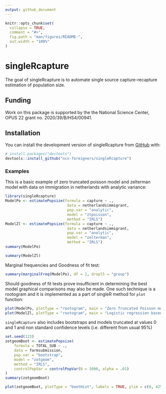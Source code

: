 ```yaml
---
output: github_document
---
```


<!-- README.md is generated from README.Rmd. Please edit that file -->

```r
knitr::opts_chunk$set(
  collapse = TRUE,
  comment = "#>",
  fig.path = "man/figures/README-",
  out.width = "100%"
)
```

# singleRcapture

<!-- badges: start -->
<!-- badges: end -->

The goal of singleRcapture is to automate single source capture-recapture estimation of population size.

## Funding

Work on this package is supported by the the National Science Center, OPUS 22 grant no. 2020/39/B/HS4/00941.

## Installation

You can install the development version of singleRcapture from [GitHub](https://github.com/ncn-foreigners/singleRcapture) with:

``` r
# install.packages("devtools")
devtools::install_github("ncn-foreigners/singleRcapture")
```

### Examples

This is a basic example of zero truncated poisson model and zelterman model with 
data on immigration in netherlands with analytic variance:

```r
library(singleRcapture)
ModelPo <- estimatePopsize(formula = capture ~ .,
                            data = netherlandsimmigrant,
                            pop.var = "analytic",
                            model = "ztpoisson",
                            method = "IRLS")
ModelZl <- estimatePopsize(formula = capture ~ .,
                            data = netherlandsimmigrant,
                            pop.var = "analytic",
                            model = "zelterman",
                            method = "IRLS")
summary(ModelPo)
```

```r
summary(ModelZl)
```

Marginal frequencies and Goodness of fit test:

```r
summary(marginalFreq(ModelPo), df = 2, dropl5 = "group")
```

Should goodness of fit tests prove insufficient in determining the best model graphical comparisons may also be made.
One such technique is a rootogram and it is implemented as a part of singleR method for `plot` function:

```r
plot(ModelPo, plotType = "rootogram", main = "Zero Truncated Poisson model")
plot(ModelZl, plotType = "rootogram", main = "Logistic regression based Zelterman model")
```

`singleRcapture` also includes bootstraps and models truncated at values 0 and 1 
and non standard confidence levels (i.e. different from usual 95%)

```r
set.seed(123)
zotgeomBoot <- estimatePopsize(
    formula = TOTAL_SUB ~ .,
    data = farmsubmission,
    pop.var = "bootstrap",
    model = "zotgeom",
    method = "IRLS",
    controlPopVar = controlPopVar(B = 1000, alpha = .01)
)
summary(zotgeomBoot)
```

```r
plot(zotgeomBoot, plotType = "bootHist", labels = TRUE, ylim = c(0, 425))
```
